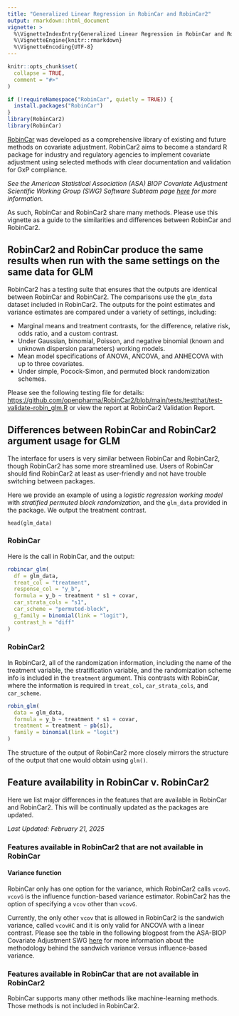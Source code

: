```yaml
---
title: "Generalized Linear Regression in RobinCar and RobinCar2"
output: rmarkdown::html_document
vignette: >
  %\VignetteIndexEntry{Generalized Linear Regression in RobinCar and RobinCar2}
  %\VignetteEngine{knitr::rmarkdown}
  %\VignetteEncoding{UTF-8}
---
```


```r
knitr::opts_chunk$set(
  collapse = TRUE,
  comment = "#>"
)
```

```r
if (!requireNamespace("RobinCar", quietly = TRUE)) {
  install.packages("RobinCar")
}
library(RobinCar2)
library(RobinCar)
```

[RobinCar](https://marlenabannick.com/RobinCar/) was developed as a comprehensive library of existing and future methods on covariate adjustment. RobinCar2 aims to become a standard R package for industry and regulatory agencies to implement covariate adjustment using selected methods with clear documentation and validation for GxP compliance.

*See the American Statistical Association (ASA) BIOP Covariate Adjustment Scientific Working Group (SWG) Software Subteam page [here](https://carswg.github.io/subteam_software.html) for more information.*

As such, RobinCar and RobinCar2 share many methods. Please use this vignette as a guide to the similarities and differences between RobinCar and RobinCar2.

## RobinCar2 and RobinCar produce the same results when run with the same settings on the same data for GLM

RobinCar2 has a testing suite that ensures that the outputs are identical between RobinCar and RobinCar2. The comparisons use the `glm_data` dataset included in RobinCar2. The outputs for the point estimates and variance estimates are compared under a variety of settings, including:

-   Marginal means and treatment contrasts, for the difference, relative risk, odds ratio, and a custom contrast.
-   Under Gaussian, binomial, Poisson, and negative binomial (known and unknown dispersion parameters) working models.
-   Mean model specifications of ANOVA, ANCOVA, and ANHECOVA with up to three covariates.
-   Under simple, Pocock-Simon, and permuted block randomization schemes.

Please see the following testing file for details: <https://github.com/openpharma/RobinCar2/blob/main/tests/testthat/test-validate-robin_glm.R>
or view the report at RobinCar2 Validation Report.

## Differences between RobinCar and RobinCar2 argument usage for GLM

The interface for users is very similar between RobinCar and RobinCar2, though RobinCar2 has some more streamlined use. Users of RobinCar should find RobinCar2 at least as user-friendly and not have trouble switching between packages.

Here we provide an example of using a *logistic regression working model* with *stratified permuted block randomization*, and the `glm_data` provided in the package. We output the treatment contrast.

```         
head(glm_data)
```

### RobinCar

Here is the call in RobinCar, and the output:

```r
robincar_glm(
  df = glm_data,
  treat_col = "treatment",
  response_col = "y_b",
  formula = y_b ~ treatment * s1 + covar,
  car_strata_cols = "s1",
  car_scheme = "permuted-block",
  g_family = binomial(link = "logit"),
  contrast_h = "diff"
)
```

### RobinCar2

In RobinCar2, all of the randomization information, including the name of the treatment variable, the stratification variable, and the randomization scheme info is included in the `treatment` argument. This contrasts with RobinCar, where the information is required in `treat_col`, `car_strata_cols`, and `car_scheme`.

```r
robin_glm(
  data = glm_data,
  formula = y_b ~ treatment * s1 + covar,
  treatment = treatment ~ pb(s1),
  family = binomial(link = "logit")
)
```

The structure of the output of RobinCar2 more closely mirrors the structure of the output that one would obtain using `glm()`.

## Feature availability in RobinCar v. RobinCar2

Here we list major differences in the features that are available in RobinCar and RobinCar2. This will be continually updated as the packages are updated.

*Last Updated: February 21, 2025*

### Features available in RobinCar2 that are not available in RobinCar

#### Variance function

RobinCar only has one option for the variance, which RobinCar2 calls `vcovG`. `vcovG` is the influence function-based variance estimator. RobinCar2 has the option of specifying a `vcov` other than `vcovG`.

Currently, the only other `vcov` that is allowed in RobinCar2 is the sandwich variance, called `vcovHC` and it is only valid for ANCOVA with a linear contrast. Please see the table in the following blogpost from the ASA-BIOP Covariate Adjustment SWG [here](https://carswg.github.io/posts/blog_linear_model.html) for more information about the methodology behind the sandwich variance versus influence-based variance.

### Features available in RobinCar that are not available in RobinCar2

RobinCar supports many other methods like machine-learning methods. Those methods is not included in RobinCar2.

